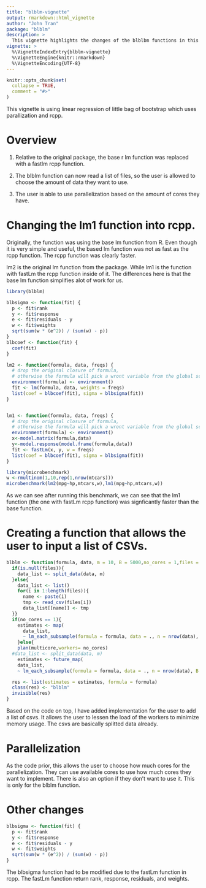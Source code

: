 ```yaml
---
title: "blblm-vignette"
output: rmarkdown::html_vignette
author: "John Tran"
package: "blblm"
description: >
  This vignette highlights the changes of the blblbm functions in this blblm packages.
vignette: >
  %\VignetteIndexEntry{blblm-vignette}
  %\VignetteEngine{knitr::rmarkdown}
  %\VignetteEncoding{UTF-8}
---
```


```r
knitr::opts_chunk$set(
  collapse = TRUE,
  comment = "#>"
)
```

This vignette is using linear regression of little bag of bootstrap which uses parallization and rcpp.

# Overview
1.  Relative to the original package, the base r lm function was replaced with a fastlm rcpp function.

2. The blblm function can now read a list of files, so the user is allowed to choose the amount of data they want to use.

3. The user is able to use parallelization based on the amount of cores they have.

# Changing the lm1 function into rcpp.
Originally, the function was using the base lm function from R. Even though it is very simple and useful, the based lm function was not as fast as the rcpp function. The rcpp function was clearly faster.

lm2 is the original lm function from the package. While lm1 is the function with fastLm the rcpp function inside of it. The differences here is that the base lm function simplifies alot of work for us. 
```r
library(blblm)

```

```r
blbsigma <- function(fit) {
  p <- fit$rank
  y <- fit$response
  e <- fit$residuals - y
  w <- fit$weights
  sqrt(sum(w * (e^2)) / (sum(w) - p))
}
blbcoef <- function(fit) {
  coef(fit)
}

lm2 <- function(formula, data, freqs) {
  # drop the original closure of formula,
  # otherwise the formula will pick a wront variable from the global scope.
  environment(formula) <- environment()
  fit <- lm(formula, data, weights = freqs)
  list(coef = blbcoef(fit), sigma = blbsigma(fit))
}


lm1 <- function(formula, data, freqs) {
  # drop the original closure of formula,
  # otherwise the formula will pick a wront variable from the global scope.
  environment(formula) <- environment()
  x<-model.matrix(formula,data)
  y<-model.response(model.frame(formula,data))
  fit <- fastLm(x, y, w = freqs)
  list(coef = blbcoef(fit), sigma = blbsigma(fit))
}


```

```r
library(microbenchmark)
w <-rmultinom(1,10,rep(1,nrow(mtcars)))
microbenchmark(lm2(mpg~hp,mtcars,w),lm1(mpg~hp,mtcars,w))

```
As we can see after running this benchmark, we can see that the lm1 function (the one with fastLm rcpp function) was signficantly faster than the base function.


# Creating a function that allows the user to input a list of CSVs.

```r

blblm <- function(formula, data, m = 10, B = 5000,no_cores = 1,files = NULL) {
  if(is.null(files)){
    data_list <- split_data(data, m)
  }else{
    data_list <- list()
    for(i in 1:length(files)){
      name <- paste(i)
      tmp <- read_csv(files[i])
      data_list[[name]] <- tmp
  }}
  if(no_cores == 1){
    estimates <- map(
      data_list,
      ~ lm_each_subsample(formula = formula, data = ., n = nrow(data), B = B))
    }else{
    plan(multicore,workers= no_cores)
  #data_list <- split_data(data, m)
    estimates <- future_map(
    data_list,
    ~ lm_each_subsample(formula = formula, data = ., n = nrow(data), B = B))}

  res <- list(estimates = estimates, formula = formula)
  class(res) <- "blblm"
  invisible(res)
}
```

Based on the code on top, I have added implementation for the user to add a list of csvs. It allows the user to lessen the load of the workers to minimize memory usage. The csvs are basically splitted data already.

# Parallelization

As the code prior, this allows the user to choose how much cores for the parallelization. They can use available cores to use how much cores they want to implement. There is also an option if they don't want to use it. This is only for the blblm function.


# Other changes

```r
blbsigma <- function(fit) {
  p <- fit$rank
  y <- fit$response
  e <- fit$residuals - y
  w <- fit$weights
  sqrt(sum(w * (e^2)) / (sum(w) - p))
}
```

The blbsigma function had to be modified due to the fastLm function in rcpp. The fastLm function return rank, response, residuals, and weights.

